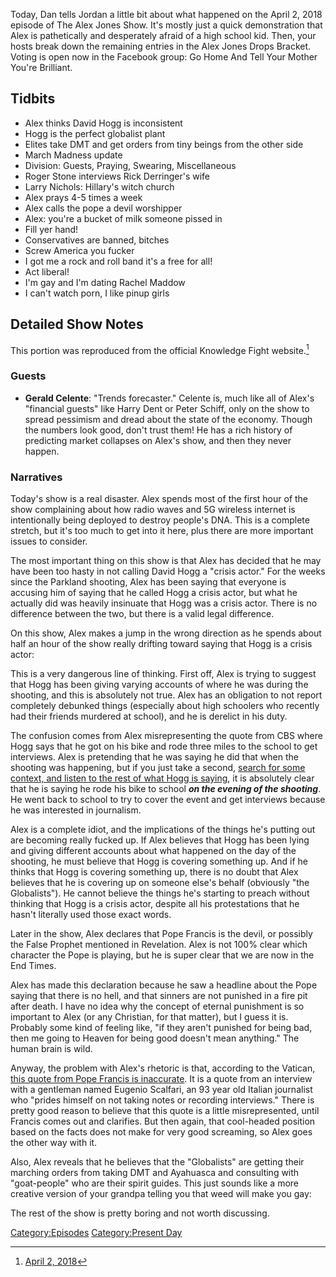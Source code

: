 {{DEFAULTSORT:
    #_EPISODE_0145:April 2, 2018
}}{{Episode
    | title           = April 2, 2018
    | caption         = [https://knowledgefight.libsyn.com/knowledge-fight-april-2-the-drops-bracket Listen to this episode on Libsyn]
    | episodeNumber   = 145
    | length          = 00:50:29
    | airDate         = April 4, 2018
    | coverageDate    = April 2, 2018
    | episodeType     = [[:Category:Present Day|Present Day]]
    | appearance      = [[David Hogg]], [[Roger Stone]], [[Rick Derringer's wife]], [[Larry Nichols]], [[Rachel Maddow]]
    | beverage        = White Claw
    | oocDrop         = What is he, a fag?
    | previousEpisode = [[144: March 25-31, Part 2]]
    | nextEpisode     = [[146: April 4, 2018]]
}}

{{Stub}}

Today, Dan tells Jordan a little bit about what happened on the April 2, 2018 episode of The Alex Jones Show. It's mostly just a quick demonstration that Alex is pathetically and desperately afraid of a high school kid. Then, your hosts break down the remaining entries in the Alex Jones Drops Bracket. Voting is open now in the Facebook group: Go Home And Tell Your Mother You're Brilliant.

==Tidbits==

*Alex thinks David Hogg is inconsistent
*Hogg is the perfect globalist plant
*Elites take DMT and get orders from tiny beings from the other side
*March Madness update
*Division: Guests, Praying, Swearing, Miscellaneous
*Roger Stone interviews Rick Derringer's wife
*Larry Nichols: Hillary's witch church
*Alex prays 4-5 times a week
*Alex calls the pope a devil worshipper
*Alex: you're a bucket of milk someone pissed in
*Fill yer hand!
*Conservatives are banned, bitches
*Screw America you fucker
*I got me a rock and roll band it's a free for all!
*Act liberal!
*I'm gay and I'm dating Rachel Maddow
*I can't watch porn, I like pinup girls

==Detailed Show Notes==

This portion was reproduced from the official Knowledge Fight website.<ref>[https://knowledgefight.com/the-past/2018/4/2/april-2-2018 April 2, 2018]</ref>

===Guests===

*'''Gerald Celente''': "Trends forecaster." Celente is, much like all of Alex's "financial guests" like Harry Dent or Peter Schiff, only on the show to spread pessimism and dread about the state of the economy. Though the numbers look good, don't trust them! He has a rich history of predicting market collapses on Alex's show, and then they never happen.

===Narratives===

Today's show is a real disaster. Alex spends most of the first hour of the show complaining about how radio waves and 5G wireless internet is intentionally being deployed to destroy people's DNA. This is a complete stretch, but it's too much to get into it here, plus there are more important issues to consider.

The most important thing on this show is that Alex has decided that he may have been too hasty in not calling David Hogg a "crisis actor." For the weeks since the Parkland shooting, Alex has been saying that everyone is accusing him of saying that he called Hogg a crisis actor, but what he actually did was heavily insinuate that Hogg was a crisis actor. There is no difference between the two, but there is a valid legal difference.

On this show, Alex makes a jump in the wrong direction as he spends about half an hour of the show really drifting toward saying that Hogg is a crisis actor:

This is a very dangerous line of thinking. First off, Alex is trying to suggest that Hogg has been giving varying accounts of where he was during the shooting, and this is absolutely not true. Alex has an obligation to not report completely debunked things (especially about high schoolers who recently had their friends murdered at school), and he is derelict in his duty.

The confusion comes from Alex misrepresenting the quote from CBS where Hogg says that he got on his bike and rode three miles to the school to get interviews. Alex is pretending that he was saying he did that when the shooting was happening, but if you just take a second, [https://www.vox.com/policy-and-politics/2018/2/20/17030294/florida-shooting-survivor-david-hogg-gun-control search for some context, and listen to the rest of what Hogg is saying], it is absolutely clear that he is saying he rode his bike to school '''''on the evening of the shooting'''''. He went back to school to try to cover the event and get interviews because he was interested in journalism.

Alex is a complete idiot, and the implications of the things he's putting out are becoming really fucked up. If Alex believes that Hogg has been lying and giving different accounts about what happened on the day of the shooting, he must believe that Hogg is covering something up. And if he thinks that Hogg is covering something up, there is no doubt that Alex believes that he is covering up on someone else's behalf (obviously "the Globalists"). He cannot believe the things he's starting to preach without thinking that Hogg is a crisis actor, despite all his protestations that he hasn't literally used those exact words.

Later in the show, Alex declares that Pope Francis is the devil, or possibly the False Prophet mentioned in Revelation. Alex is not 100% clear which character the Pope is playing, but he is super clear that we are now in the End Times.

Alex has made this declaration because he saw a headline about the Pope saying that there is no hell, and that sinners are not punished in a fire pit after death. I have no idea why the concept of eternal punishment is so important to Alex (or any Christian, for that matter), but I guess it is. Probably some kind of feeling like, "if they aren't punished for being bad, then me going to Heaven for being good doesn't mean anything." The human brain is wild.

Anyway, the problem with Alex's rhetoric is that, according to the Vatican, [https://www.thecut.com/2018/03/did-pope-francis-really-say-there-is-no-hell.html this quote from Pope Francis is inaccurate]. It is a quote from an interview with a gentleman named Eugenio Scalfari, an 93 year old Italian journalist who "prides himself on not taking notes or recording interviews." There is pretty good reason to believe that this quote is a little misrepresented, until Francis comes out and clarifies. But then again, that cool-headed position based on the facts does not make for very good screaming, so Alex goes the other way with it.

Also, Alex reveals that he believes that the "Globalists" are getting their marching orders from taking DMT and Ayahuasca and consulting with "goat-people" who are their spirit guides. This just sounds like a more creative version of your grandpa telling you that weed will make you gay:

The rest of the show is pretty boring and not worth discussing.

[[Category:Episodes]]
[[Category:Present Day]]